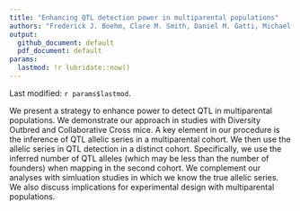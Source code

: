 ```yaml
---
title: "Enhancing QTL detection power in multiparental populations"
authors: "Frederick J. Boehm, Clare M. Smith, Daniel M. Gatti, Michael Kiritsy, Sherry Kurtz, Karen Elkins, Gillian Beamer, Christopher M. Sassetti"
output: 
  github_document: default
  pdf_document: default
params: 
  lastmod: !r lubridate::now()
---
```


Last modified: `r params$lastmod`.

We present a strategy to enhance power to detect QTL in multiparental 
populations. We demonstrate our approach in studies with Diversity 
Outbred and Collaborative Cross mice. A key element in our procedure is 
the inference of QTL allelic series in a multiparental cohort. We then 
use the allelic series in QTL detection in a distinct cohort. Specifically, 
we use the inferred number of QTL alleles (which may be less than the number 
of founders) when mapping in the second cohort. We complement our analyses with 
simluation studies in which we know the true allelic series. We 
also discuss implications for experimental design with multiparental populations.
